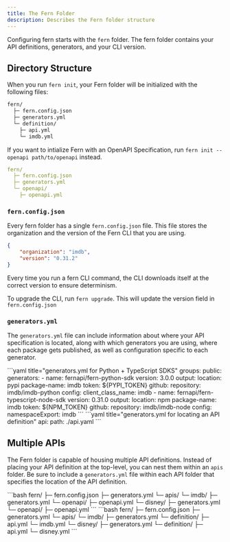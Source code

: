 ```yaml
---
title: The Fern Folder
description: Describes the Fern folder structure
---
```


Configuring fern starts with the `fern` folder. The fern folder contains your API definitions,
generators, and your CLI version.

## Directory Structure

When you run `fern init`, your Fern folder will be initialized with the following files:
```bash
fern/
  ├─ fern.config.json
  ├─ generators.yml
  └─ definition/
    ├─ api.yml
    └─ imdb.yml
```

If you want to intialize Fern with an OpenAPI Specification, run `fern init --openapi path/to/openapi` instead.
```yaml
fern/
  ├─ fern.config.json
  ├─ generators.yml
  └─ openapi/
    ├─ openapi.yml
```

### `fern.config.json`

Every fern folder has a single `fern.config.json` file. This file stores the organization and
the version of the Fern CLI that you are using. 

```json
{
    "organization": "imdb",
    "version": "0.31.2"
}
```

Every time you run a fern CLI command, the CLI downloads itself at the correct version to ensure 
determinism. 

<Note>To upgrade the CLI, run `fern upgrade`. This will update the version field in `fern.config.json` </Note>

### `generators.yml`

The `generators.yml` file can include information about where your API specification is located, along with which generators you are using, where each package gets published, as well as configuration specific to each generator. 

<CodeBlocks>
```yaml title="generators.yml for Python + TypeScript SDKS"
groups:
  public:
    generators:
      - name: fernapi/fern-python-sdk
        version: 3.0.0
        output:
          location: pypi
          package-name: imdb
          token: ${PYPI_TOKEN}
        github:
          repository: imdb/imdb-python
        config:
          client_class_name: imdb
      - name: fernapi/fern-typescript-node-sdk
        version: 0.31.0
        output:
          location: npm
          package-name: imdb
          token: ${NPM_TOKEN}
        github:
          repository: imdb/imdb-node
        config:
          namespaceExport: imdb
```
```yaml title="generators.yml for locating an API definition"
api: 
  path: ./api.yaml
```
</CodeBlocks>

## Multiple APIs

The Fern folder is capable of housing multiple API definitions. Instead of placing your API definition at the top-level, you can nest them within an `apis` folder. Be sure to include a `generators.yml` file within each API folder that specifies the location of the API definition. 

<Tabs>
<Tab title="OpenAPI Definition">
```bash
fern/
  ├─ fern.config.json
  ├─ generators.yml
  └─ apis/
    └─ imdb/
        ├─ generators.yml
        └─ openapi/
          ├─ openapi.yml
    └─ disney/
        ├─ generators.yml
        └─ openapi/
          ├─ openapi.yml
```
</Tab>
<Tab title="Fern Definition">
```bash
fern/
  ├─ fern.config.json
  ├─ generators.yml
  └─ apis/
    └─ imdb/
        ├─ generators.yml
        └─ definition/
          ├─ api.yml
          └─ imdb.yml
    └─ disney/
        ├─ generators.yml
        └─ definition/
          ├─ api.yml
          └─ disney.yml
```
</Tab>
</Tabs>
